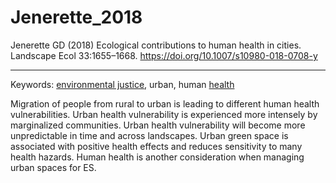 # Jenerette_2018

Jenerette GD (2018) Ecological contributions to human health in cities. Landscape Ecol 33:1655–1668. <https://doi.org/10.1007/s10980-018-0708-y>

---

Keywords: [environmental justice](../topics/EnvironmentalJustice.qmd), urban, human [health](../topics/Health.qmd)	 

Migration of people from rural to urban is leading to different human health vulnerabilities. Urban health vulnerability is experienced more intensely by marginalized communities. Urban health vulnerability will become more unpredictable in time and across landscapes. Urban green space is associated with positive health effects and reduces sensitivity to many health hazards. Human health is another consideration when managing urban spaces for ES.
